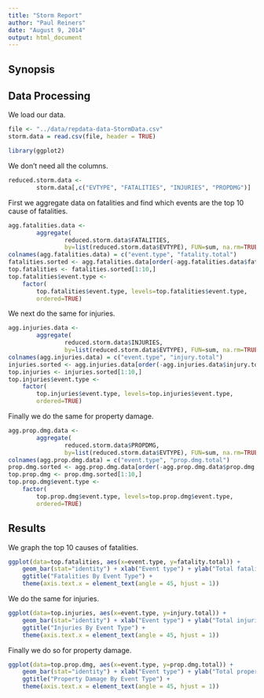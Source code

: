 ```yaml
---
title: "Storm Report"
author: "Paul Reiners"
date: "August 9, 2014"
output: html_document
---
```


Synopsis
--------

Data Processing
---------------
We load our data.
```r
file <- "../data/repdata-data-StormData.csv"
storm.data = read.csv(file, header = TRUE)
```

```r
library(ggplot2)
```

We don't need all the columns.
```r
reduced.storm.data <- 
        storm.data[,c("EVTYPE", "FATALITIES", "INJURIES", "PROPDMG")]
```

First we aggregate data on fatalities and find which events are the top 10 cause
of fatalities.
```r
agg.fatalities.data <-
        aggregate(
                reduced.storm.data$FATALITIES, 
                by=list(reduced.storm.data$EVTYPE), FUN=sum, na.rm=TRUE)
colnames(agg.fatalities.data) = c("event.type", "fatality.total")
fatalities.sorted <- agg.fatalities.data[order(-agg.fatalities.data$fatality.total),] 
top.fatalities <- fatalities.sorted[1:10,]
top.fatalities$event.type <- 
    factor(
        top.fatalities$event.type, levels=top.fatalities$event.type, 
        ordered=TRUE)
```

We next do the same for injuries.
```r
agg.injuries.data <-
        aggregate(
                reduced.storm.data$INJURIES, 
                by=list(reduced.storm.data$EVTYPE), FUN=sum, na.rm=TRUE)
colnames(agg.injuries.data) = c("event.type", "injury.total")
injuries.sorted <- agg.injuries.data[order(-agg.injuries.data$injury.total),] 
top.injuries <- injuries.sorted[1:10,]
top.injuries$event.type <- 
    factor(
        top.injuries$event.type, levels=top.injuries$event.type, 
        ordered=TRUE)
```

Finally we do the same for property damage.
```r
agg.prop.dmg.data <-
        aggregate(
                reduced.storm.data$PROPDMG, 
                by=list(reduced.storm.data$EVTYPE), FUN=sum, na.rm=TRUE)
colnames(agg.prop.dmg.data) = c("event.type", "prop.dmg.total")
prop.dmg.sorted <- agg.prop.dmg.data[order(-agg.prop.dmg.data$prop.dmg.total),] 
top.prop.dmg <- prop.dmg.sorted[1:10,]
top.prop.dmg$event.type <- 
    factor(
        top.prop.dmg$event.type, levels=top.prop.dmg$event.type, 
        ordered=TRUE)
```

Results
-------
We graph the top 10 causes of fatalities.
```r
ggplot(data=top.fatalities, aes(x=event.type, y=fatality.total)) + 
    geom_bar(stat="identity") + xlab("Event type") + ylab("Total fatalities") + 
    ggtitle("Fatalities By Event Type") +
    theme(axis.text.x = element_text(angle = 45, hjust = 1))
```

We do the same for injuries.
```r
ggplot(data=top.injuries, aes(x=event.type, y=injury.total)) + 
    geom_bar(stat="identity") + xlab("Event type") + ylab("Total injuries") + 
    ggtitle("Injuries By Event Type") +
    theme(axis.text.x = element_text(angle = 45, hjust = 1))
```

Finally we do so for property damage.
```r
ggplot(data=top.prop.dmg, aes(x=event.type, y=prop.dmg.total)) + 
    geom_bar(stat="identity") + xlab("Event type") + ylab("Total property damage") + 
    ggtitle("Property Damage By Event Type") +
    theme(axis.text.x = element_text(angle = 45, hjust = 1))
```
